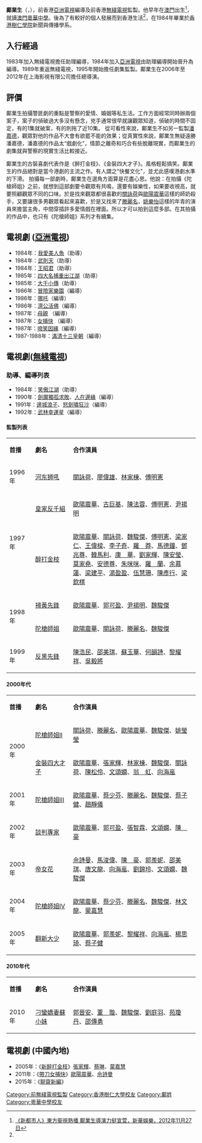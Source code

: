 {{監製資訊框
| 類型 = 監製
| 圖片 = 
| 姓名 = 鄺業生
| 別名 = 
| 原名 = 
| 暱稱 = 生哥
| 民族 = [[漢族|漢族]]
| 出生日期 = 8月26日
| 出生地點 = {{MAC-1976}}
| 籍貫 = 
| 逝世日期 = 
| 逝世地點 = 
| 教育程度 = [[香港樹仁大學|香港樹仁學院]]新聞與傳播學系榮譽文憑
| 母校 = [[粵華中學|粵華中學]]
| 宗教信仰 = 
| 出道作品 = 
| 代表作品 = 《[[陀槍師姐|陀槍師姐]]》系列（1998-2004）
| 經紀公司 =
| 活躍年代 = 1983至今
| 官方網站 = 
| imdb = 
}}

'''鄺業生'''（{{lang-en|Kong Ip Sang}}，{{bd||8月26日||}}），前香港[[亞洲電視|亞洲電視]]編導及前香港[[無綫電視|無綫電視]]監製。他早年在[[澳門|澳門]]出生<ref name="《新都市人》東方衞視熱播 鄺業生導演力挺宣萱">[http://news.66wz.com/system/2012/11/27/103443221.shtml 《新都市人》東方衞視熱播 鄺業生導演力挺宣萱，新華娛樂，2012年11月27日]</ref>，就讀[[澳門|澳門]][[粵華中學|粵華中學]]。後為了有較好的個人發展而到香港生活<ref name="《新都市人》東方衞視熱播 鄺業生導演力挺宣萱" />，在1984年畢業於[[香港樹仁大學|香港樹仁學院]]新聞與傳播學系。

==入行經過==
1983年加入無綫電視擔任助理編導，1984年加入[[亞洲電視|亞洲電視]]由助理編導開始晉升為編導。1989年重返無綫電視，1995年開始擔任劇集監製。鄺業生在2006年至2012年在上海影視有限公司擔任總導演。

==評價==
鄺業生拍攝警匪劇的重點是警察的愛情、婚姻等私生活。工作方面經常同時辦兩個案子，案子的偵破過大多沒有懸念，兇手通常很早就讓觀眾知道，偵破的時間不固定，有的1集就破案，有的則拖了近10集。 從可看性來說，鄺業生不如另一監製[[潘嘉德|潘嘉德]]，觀眾對他的作品不大會有欲罷不能的效果；從真實性來說，鄺業生無疑遠勝潘嘉德，潘嘉德的作品太“戲劇化”，情節之離奇和巧合有些脫離現實，而鄺業生的劇集就與警察的現實生活比較接近。 

鄺業生的古裝喜劇代表作是《醉打金枝》、《金裝四大才子》。風格輕鬆搞笑。鄺業生的作品絕對是當今港劇的主流之作。有人謂之"快餐文化"，並尤此感嘆港劇水準的下滑。 拍攝每一部劇時，鄺業生在選角方面算是花盡心思。他說：在拍攝《陀槍師姐》之前，就想到這部劇要令觀眾有共鳴，還要有娛樂性，如果要收視高，就要照顧觀眾不同的口味。於是找來觀眾都很喜歡的[[關詠荷|關詠荷]]與[[歐陽震華|歐陽震華]]這樣的師奶殺手，又要讓很多男觀眾看起來喜歡，於是又找來了[[滕麗名|滕麗名]]，[[姚樂怡|姚樂怡]]這樣的年青的演員來擔當主角，中間穿插許多愛情戲在裡面。所以才可以拍到這麼多部。在其拍攝的作品中，也只有《陀槍師姐》系列才有續集。

==電視劇 ([[亞洲電視|亞洲電視]])==
*1984年：[[我愛美人魚|我愛美人魚]]（助導）
*1984年：[[武則天_(1984年電視劇)|武則天]]（助導）
*1984年：[[王昭君_(1984年電視劇)|王昭君]]（助導）
*1985年：[[四大名捕重出江湖|四大名捕重出江湖]]（助導）
*1985年：[[大千小傳|大千小傳]]（助導）
*1986年：[[冒險家樂園|冒險家樂園]]（編導）
*1986年：[[哪吒_(1986年電視劇)|哪吒]]（編導）
*1986年：[[濟公活佛_(1986年電視劇)|濟公活佛]]（編導）
*1987年：[[母親_(1987年電視劇)|母親]] （編導）
*1987年：[[女捕快|女捕快]] （編導）
*1987年：[[啼笑因緣_(1987年電視劇)|啼笑因緣]]（編導）
*1987-1988年：[[滿清十三皇朝|滿清十三皇朝]]（編導）

==電視劇([[無綫電視|無綫電視]])==
===助導、編導列表===
*1984年：[[笑傲江湖_(1984年電視劇)|笑傲江湖]]（助導）
*1990年：[[劍魔獨孤求敗|劍魔獨孤求敗]]、[[人在邊緣|人在邊緣]]（編導）
*1991年：[[邊城浪子|邊城浪子]]、[[怒劍嘯狂沙|怒劍嘯狂沙]]（編導）
*1992年：[[武林幸運星|武林幸運星]]（編導）
====監製列表====
{|class="wikitable" width="100%"
|- style="background:cornflowerblue; color:white" align=center
|style="width:7%"|'''首播'''||style="width:15%"|'''劇名'''||style="width:50%"|'''合作演員'''
|-
|1996年||[[河东狮吼|河东狮吼]]||[[關詠荷|關詠荷]]、[[廖偉雄|廖偉雄]]、[[林家棟|林家棟]]、[[傅明憲|傅明憲]]
|-
|rowspan="2"|1997年||[[皇家反千組|皇家反千組]]||[[歐陽震華|歐陽震華]]、[[古巨基|古巨基]]、[[陳法蓉|陳法蓉]]、[[傅明憲|傅明憲]]、[[尹揚明|尹揚明]]
|-
|[[醉打金枝_(1997年電視劇)|醉打金枝]]||[[歐陽震華|歐陽震華]]、[[關詠荷|關詠荷]]、[[魏駿傑|魏駿傑]]、[[傅明憲|傅明憲]]、[[梁家仁|梁家仁]]、[[王偉樑|王偉樑]]、[[李子奇|李子奇]]、[[羅莽|羅　莽]]、[[馬德鐘|馬德鐘]]、[[鄧兆尊|鄧兆尊]]、[[韓馬利|韓馬利]]、[[康華|康　華]]、[[劉家輝|劉家輝]]、[[陳安瑩|陳安瑩]]、[[莫家堯|莫家堯]]、[[安德尊|安德尊]]、[[朱咪咪|朱咪咪]]、[[羅蘭_(香港)|羅　蘭]]、[[余慕蓮|余慕蓮]]、[[梁建平|梁建平]]、[[湯盈盈|湯盈盈]]、[[伍慧珊|伍慧珊]]、[[陳彥行|陳彥行]]、[[梁欽棋|梁欽棋]]
|-
|rowspan="2"|1998年||[[掃黃先鋒|掃黃先鋒]]||[[歐陽震華|歐陽震華]]、[[郭可盈|郭可盈]]、[[尹揚明|尹揚明]]、[[魏駿傑|魏駿傑]]
|-
|[[陀槍師姐|陀槍師姐]]||[[歐陽震華|歐陽震華]]、[[關詠荷|關詠荷]]、[[滕麗名|滕麗名]]、[[魏駿傑|魏駿傑]]
|-
|1999年||[[反黑先鋒|反黑先鋒]]||[[陳浩民|陳浩民]]、[[邵美琪|邵美琪]]、[[蘇玉華|蘇玉華]]、[[何韻詩|何韻詩]]、[[黎耀祥|黎耀祥]]、[[吳毅將|吳毅將]]
|}

====2000年代====
{|class="wikitable" width="100%"
|- style="background:cornflowerblue; color:white" align=center
|style="width:7%"|'''首播'''||style="width:15%"|'''劇名'''||style="width:50%"|'''合作演員'''
|-
|rowspan="2"|2000年||[[陀槍師姐II|陀槍師姐II]]||[[關詠荷|關詠荷]]、[[滕麗名|滕麗名]]、[[歐陽震華|歐陽震華]]、[[魏駿傑|魏駿傑]]、[[姚瑩瑩|姚瑩瑩]]
|-
|[[金裝四大才子|金裝四大才子]]||[[歐陽震華|歐陽震華]]、[[張家輝|張家輝]]、[[林家棟|林家棟]]、[[魏駿傑|魏駿傑]]、[[關詠荷|關詠荷]]、[[陳松伶|陳松伶]]、[[文頌嫻|文頌嫻]]、[[翁虹|翁　虹]]、[[向海嵐|向海嵐]]
|-
|2001年||[[陀槍師姐III|陀槍師姐III]]||[[歐陽震華|歐陽震華]]、[[蔡少芬|蔡少芬]]、[[滕麗名|滕麗名]]、[[魏駿傑|魏駿傑]]、[[蔡子健|蔡子健]]、[[趙靜儀|趙靜儀]]
|-
|2002年||[[談判專家_(電視劇)|談判專家]]||[[歐陽震華|歐陽震華]]、[[郭可盈|郭可盈]]、[[張智霖|張智霖]]、[[文頌嫻|文頌嫻]]、[[陳豪_(演員)|陳　豪]]
|-
|2003年||[[帝女花_(2003年電視劇)|帝女花]]||[[佘詩曼|佘詩曼]]、[[馬浚偉|馬浚偉]]、[[陳豪_(演員)|陳　豪]]、[[郭羨妮|郭羨妮]]、[[邵美琪|邵美琪]]、[[唐文龍|唐文龍]]、[[向海嵐|向海嵐]]、[[劉錦玲|劉錦玲]]、[[文頌嫻|文頌嫻]]、[[魏駿傑|魏駿傑]]
|-
|2004年||[[陀槍師姐IV|陀槍師姐IV]]||[[歐陽震華|歐陽震華]]、[[蔡少芬|蔡少芬]]、[[滕麗名|滕麗名]]、[[魏駿傑|魏駿傑]]、[[林文龍|林文龍]]、[[蒙嘉慧|蒙嘉慧]]
|-
|2005年||[[翻新大少|翻新大少]]||[[歐陽震華|歐陽震華]]、[[郭羡妮|郭羡妮]]、[[黎耀祥|黎耀祥]]、[[向海嵐|向海嵐]]、[[楊思琦|楊思琦]]、[[蔡子健|蔡子健]]
|}

====2010年代====
{|class="wikitable" width="100%"
|- style="background:cornflowerblue; color:white" align=center
|style="width:7%"|'''首播'''||style="width:15%"|'''劇名'''||style="width:50%"|'''合作演員'''
|-
|2010年||[[刁蠻嬌妻蘇小妹|刁蠻嬌妻蘇小妹]]||[[郭晉安|郭晉安]]、[[董璇|董　璇]]、[[魏駿傑|魏駿傑]]、[[劉庭羽|劉庭羽]]、[[苑瓊丹|苑瓊丹]]、[[邵傳勇|邵傳勇]]
|}


==電視劇 (中國內地)==
*2005年：《[[新醉打金枝|新醉打金枝]]》[[張家輝|張家輝]]、[[蔡琳|蔡琳]]、[[蒙嘉慧|蒙嘉慧]]
*2011年：《[[帶刀女捕快|帶刀女捕快]]》[[歐陽震華|歐陽震華]]、[[佘詩曼|佘詩曼]]
*2015年：《[[聊齋新編|聊齋新編]]》

[[Category:前無綫電視監製|Category:前無綫電視監製]]
[[Category:香港樹仁大學校友|Category:香港樹仁大學校友]]
[[Category:鄺姓|Category:鄺姓]]
[[Category:粵華中學校友|Category:粵華中學校友]]
